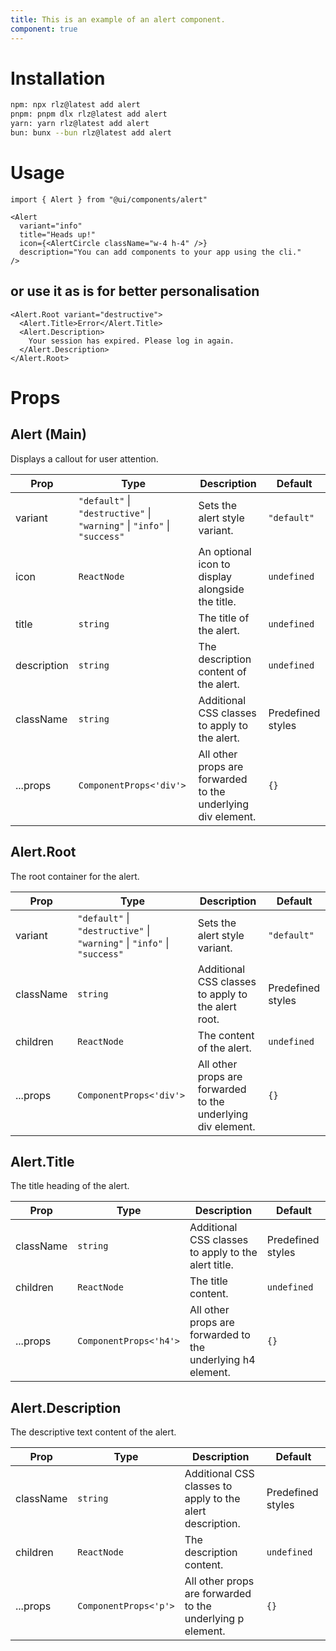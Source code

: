```yaml
---
title: This is an example of an alert component.
component: true
---
```


<ComponentPreview name="alert" />

# Installation
```bash
npm: npx rlz@latest add alert
pnpm: pnpm dlx rlz@latest add alert
yarn: yarn rlz@latest add alert
bun: bunx --bun rlz@latest add alert
```

# Usage
```tsx
import { Alert } from "@ui/components/alert"
```

```tsx
<Alert
  variant="info"
  title="Heads up!"
  icon={<AlertCircle className="w-4 h-4" />}
  description="You can add components to your app using the cli."
/>
```
## or use it as is for better personalisation
```tsx
<Alert.Root variant="destructive">
  <Alert.Title>Error</Alert.Title>
  <Alert.Description>
    Your session has expired. Please log in again.
  </Alert.Description>
</Alert.Root>
```

# Props
<Separator orientation="horizontal" />
<ComponentProps name="alert" />

<MarkdownFallback>

## Alert (Main)

Displays a callout for user attention.

| Prop | Type | Description | Default |
|------|------|-------------|---------|
| variant | `"default"` \| `"destructive"` \| `"warning"` \| `"info"` \| `"success"` | Sets the alert style variant. | `"default"` |
| icon | `ReactNode` | An optional icon to display alongside the title. | `undefined` |
| title | `string` | The title of the alert. | `undefined` |
| description | `string` | The description content of the alert. | `undefined` |
| className | `string` | Additional CSS classes to apply to the alert. | Predefined styles |
| ...props | `ComponentProps<'div'>` | All other props are forwarded to the underlying div element. | `{}` |

## Alert.Root

The root container for the alert.

| Prop | Type | Description | Default |
|------|------|-------------|---------|
| variant | `"default"` \| `"destructive"` \| `"warning"` \| `"info"` \| `"success"` | Sets the alert style variant. | `"default"` |
| className | `string` | Additional CSS classes to apply to the alert root. | Predefined styles |
| children | `ReactNode` | The content of the alert. | `undefined` |
| ...props | `ComponentProps<'div'>` | All other props are forwarded to the underlying div element. | `{}` |

## Alert.Title

The title heading of the alert.

| Prop | Type | Description | Default |
|------|------|-------------|---------|
| className | `string` | Additional CSS classes to apply to the alert title. | Predefined styles |
| children | `ReactNode` | The title content. | `undefined` |
| ...props | `ComponentProps<'h4'>` | All other props are forwarded to the underlying h4 element. | `{}` |

## Alert.Description

The descriptive text content of the alert.

| Prop | Type | Description | Default |
|------|------|-------------|---------|
| className | `string` | Additional CSS classes to apply to the alert description. | Predefined styles |
| children | `ReactNode` | The description content. | `undefined` |
| ...props | `ComponentProps<'p'>` | All other props are forwarded to the underlying p element. | `{}` |

</MarkdownFallback>
